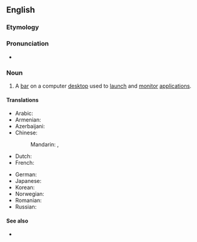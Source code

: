 ==English==

===Etymology===
{{compound|task|bar|lang=en}}

===Pronunciation===
* {{audio|en-uk-taskbar.ogg|Audio (UK)|lang=en}}

===Noun===
{{en-noun}}

# {{lb|en|GUI}} A [[bar]] on a computer [[desktop]] used to [[launch]] and [[monitor]] [[application]]s.

====Translations====
{{trans-top|bar on a computer desktop}}
* Arabic: {{t|ar|شريط المهام|m}}
* Armenian: {{t|hy|խնդրագոտի|sc=Armn}}
* Azerbaijani: {{t|az|tapşırıq paneli}}
* Chinese:
*: Mandarin: {{t+|cmn|任務欄}}, {{t+|cmn|任务栏|tr=rènwùlán}}
* Dutch: {{t|nl|taakbalk|m}}
* French: {{t+|fr|barre des tâches|f}}
{{trans-mid}}
* German: {{t|de|Taskleiste|f}}
* Japanese: {{t|ja|タスクバー|tr=tasukubā}}
* Korean: {{t|ko|작업 표시줄}}
* Norwegian: {{t|no|oppgavelinje|c}}
* Romanian: {{t|ro|bară de activități|f}}
* Russian: {{t|ru|пане́ль зада́ч|f|tr=panɛ́lʹ zadáč}}
{{trans-bottom}}

====See also====
* {{pedialite}}